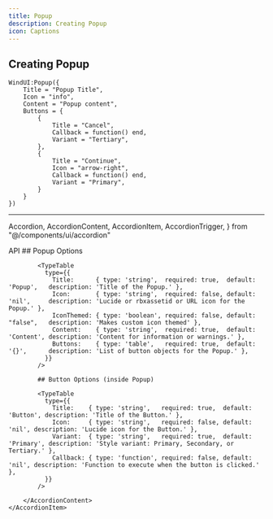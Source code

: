```yaml
---
title: Popup
description: Creating Popup
icon: Captions
---
```




<Banner 
    alt="Banner" 
    src="/banners/popup.jpg" 
/>


## Creating Popup

```luau
WindUI:Popup({
    Title = "Popup Title",
    Icon = "info",
    Content = "Popup content",
    Buttons = {
        {
            Title = "Cancel",
            Callback = function() end,
            Variant = "Tertiary",
        },
        {
            Title = "Continue",
            Icon = "arrow-right",
            Callback = function() end,
            Variant = "Primary",
        }
    }
})
```


<hr/>

  Accordion,
  AccordionContent,
  AccordionItem,
  AccordionTrigger,
} from "@/components/ui/accordion"

<Accordion type="single"  collapsible>
    <AccordionItem value="item-1">
        <AccordionTrigger>API</AccordionTrigger>
        <AccordionContent>
            ## Popup Options
            
            <TypeTable
              type={{
                Title:      { type: 'string',  required: true,  default: 'Popup',   description: 'Title of the Popup.' },
                Icon:       { type: 'string',  required: false, default: 'nil',     description: 'Lucide or rbxassetid or URL icon for the Popup.' },
                IconThemed: { type: 'boolean', required: false, default: "false",   description: 'Makes custom icon themed' },
                Content:    { type: 'string',  required: true,  default: 'Content', description: 'Content for information or warnings.' },
                Buttons:    { type: 'table',   required: true,  default: '{}',      description: 'List of button objects for the Popup.' },
              }}
            />
            
            ## Button Options (inside Popup)
            
            <TypeTable
              type={{
                Title:    { type: 'string',   required: true,  default: 'Button', description: 'Title of the Button.' },
                Icon:     { type: 'string',   required: false, default: 'nil', description: 'Lucide icon for the Button.' },
                Variant:  { type: 'string',   required: true,  default: 'Primary', description: 'Style variant: Primary, Secondary, or Tertiary.' },
                Callback: { type: 'function', required: false, default: 'nil', description: 'Function to execute when the button is clicked.' },
              }}
            />
            
        </AccordionContent>
    </AccordionItem>
</Accordion>
